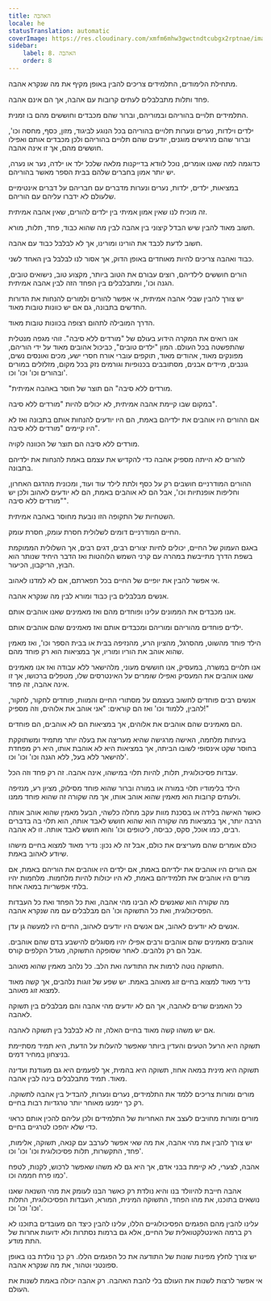 ```yaml
---
title: האהבה
locale: he
statusTranslation: automatic
coverImage: https://res.cloudinary.com/xmfm6mhw3gwctndtcubgx2rptnae/image/upload/v1740337243/small_cover_educacion_fundamental_a051170f1c.webp
sidebar:
    label: 8. האהבה
    order: 8
---
```

מתחילת הלימודים, התלמידים צריכים להבין באופן מקיף את מה שנקרא אהבה.

פחד ותלות מתבלבלים לעתים קרובות עם אהבה, אך הם אינם אהבה.

התלמידים תלויים בהוריהם ובמוריהם, וברור שהם מכבדים וחוששים מהם בו זמנית.

ילדים וילדות, נערים ונערות תלויים בהוריהם בכל הנוגע לביגוד, מזון, כסף, מחסה וכו', וברור שהם מרגישים מוגנים, יודעים שהם תלויים בהוריהם ולכן מכבדים אותם ואפילו חוששים מהם, אך זו אינה אהבה.

כדוגמה למה שאנו אומרים, נוכל לוודא בדייקנות מלאה שלכל ילד או ילדה, נער או נערה, יש יותר אמון בחברים שלהם בבית הספר מאשר בהוריהם.

במציאות, ילדים, ילדות, נערים ונערות מדברים עם חבריהם על דברים אינטימיים שלעולם לא ידברו עליהם עם הוריהם.

זה מוכיח לנו שאין אמון אמיתי בין ילדים להורים, שאין אהבה אמיתית.

חשוב מאוד להבין שיש הבדל קיצוני בין אהבה לבין מה שהוא כבוד, פחד, תלות, מורא.

חשוב לדעת לכבד את הורינו ומורינו, אך לא לבלבל כבוד עם אהבה.

כבוד ואהבה צריכים להיות מאוחדים באופן הדוק, אך אסור לנו לבלבל בין האחד לשני.

הורים חוששים לילדיהם, רוצים עבורם את הטוב ביותר, מקצוע טוב, נישואים טובים, הגנה וכו', ומתבלבלים בין הפחד הזה לבין אהבה אמיתית.

יש צורך להבין שבלי אהבה אמיתית, אי אפשר להורים ולמורים להנחות את הדורות החדשים בתבונה, גם אם יש כוונות טובות מאוד.

הדרך המובילה לתהום רצופה בכוונות טובות מאוד.

אנו רואים את המקרה הידוע בעולם של "מורדים ללא סיבה". זוהי מגפה מנטלית שהתפשטה בכל העולם. המון "ילדים טובים", כביכול אהובים מאוד על ידי הוריהם, מפונקים מאוד, אהודים מאוד, תוקפים עוברי אורח חסרי ישע, מכים ואונסים נשים, גונבים, מיידים אבנים, מסתובבים בכנופיות וגורמים נזק בכל מקום, מזלזלים במורים ובהורים וכו' וכו' וכו'.

"מורדים ללא סיבה" הם תוצר של חוסר באהבה אמיתית.

במקום שבו קיימת אהבה אמיתית, לא יכולים להיות "מורדים ללא סיבה".

אם ההורים היו אוהבים את ילדיהם באמת, הם היו יודעים להנחות אותם בתבונה ואז לא היו קיימים "מורדים ללא סיבה".

מורדים ללא סיבה הם תוצר של הכוונה לקויה.

להורים לא הייתה מספיק אהבה כדי להקדיש את עצמם באמת להנחות את ילדיהם בתבונה.

ההורים המודרניים חושבים רק על כסף ולתת לילד עוד ועוד, ומכונית מהדגם האחרון, וחליפות אופנתיות וכו', אבל הם לא אוהבים באמת, הם לא יודעים לאהוב ולכן יש "מורדים ללא סיבה".

השטחיות של התקופה הזו נובעת מחוסר באהבה אמיתית.

החיים המודרניים דומים לשלולית חסרת עומק, חסרת עומק.

באגם העמוק של החיים, יכולים לחיות יצורים רבים, דגים רבים, אך השלולית הממוקמת בשפת הדרך מתייבשת במהרה עם קרני השמש הלוהטות ואז הדבר היחיד שנותר הוא הבוץ, הריקבון, הכיעור.

אי אפשר להבין את יופיים של החיים בכל תפארתם, אם לא למדנו לאהוב.

אנשים מבלבלים בין כבוד ומורא לבין מה שנקרא אהבה.

אנו מכבדים את הממונים עלינו ופוחדים מהם ואז מאמינים שאנו אוהבים אותם.

ילדים פוחדים מהוריהם ומוריהם ומכבדים אותם ואז מאמינים שהם אוהבים אותם.

הילד פוחד מהשוט, מהסרגל, מהציון הרע, מהנזיפה בבית או בבית הספר וכו', ואז מאמין שהוא אוהב את הוריו ומוריו, אך במציאות הוא רק פוחד מהם.

אנו תלויים במשרה, במעסיק, אנו חוששים מעוני, מלהישאר ללא עבודה ואז אנו מאמינים שאנו אוהבים את המעסיק ואפילו שומרים על האינטרסים שלו, מטפלים ברכושו, אך זו אינה אהבה, זה פחד.

אנשים רבים פוחדים לחשוב בעצמם על מסתורי החיים והמוות, פוחדים לחקור, לחקור, להבין, ללמוד וכו' ואז הם קוראים: "אני אוהב את אלוהים, וזה מספיק!"

הם מאמינים שהם אוהבים את אלוהים, אך במציאות הם לא אוהבים, הם פוחדים.

בעיתות מלחמה, האישה מרגישה שהיא מעריצה את בעלה יותר מתמיד ומשתוקקת בחוסר שקט אינסופי לשובו הביתה, אך במציאות היא לא אוהבת אותו, היא רק מפחדת להישאר ללא בעל, ללא הגנה וכו' וכו' וכו'.

עבדות פסיכולוגית, תלות, להיות תלוי במישהו, אינה אהבה. זה רק פחד וזה הכל.

הילד בלימודיו תלוי במורה או במורה וברור שהוא פוחד מסילוק, מציון רע, מנזיפה ולעתים קרובות הוא מאמין שהוא אוהב אותו, אך מה שקורה זה שהוא פוחד ממנו.

כאשר האישה בלידה או בסכנת מוות עקב מחלה כלשהי, הבעל מאמין שהוא אוהב אותה הרבה יותר, אך במציאות מה שקורה הוא שהוא חושש לאבד אותה, הוא תלוי בה בדברים רבים, כמו אוכל, סקס, כביסה, ליטופים וכו' והוא חושש לאבד אותה. זו לא אהבה.

כולם אומרים שהם מעריצים את כולם, אבל זה לא נכון: נדיר מאוד למצוא בחיים מישהו שיודע לאהוב באמת.

אם הורים היו אוהבים את ילדיהם באמת, אם ילדים היו אוהבים את הוריהם באמת, אם מורים היו אוהבים את תלמידיהם באמת, לא היו יכולות להיות מלחמות. מלחמות יהיו בלתי אפשריות במאה אחוז.

מה שקורה הוא שאנשים לא הבינו מהי אהבה, ואת כל הפחד ואת כל העבדות הפסיכולוגית, ואת כל התשוקה וכו' הם מבלבלים עם מה שנקרא אהבה.

אנשים לא יודעים לאהוב, אם אנשים היו יודעים לאהוב, החיים היו למעשה גן עדן.

אוהבים מאמינים שהם אוהבים ורבים אפילו יהיו מסוגלים להישבע בדם שהם אוהבים. אבל הם רק נלהבים. לאחר שסופקה התשוקה, מגדל הקלפים קורס.

התשוקה נוטה לרמות את התודעה ואת הלב. כל נלהב מאמין שהוא מאוהב.

נדיר מאוד למצוא בחיים זוג מאוהב באמת. יש שפע של זוגות נלהבים, אך קשה מאוד למצוא זוג מאוהב.

כל האמנים שרים לאהבה, אך הם לא יודעים מהי אהבה והם מבלבלים בין תשוקה לאהבה.

אם יש משהו קשה מאוד בחיים האלה, זה לא לבלבל בין תשוקה לאהבה.

תשוקה היא הרעל הטעים והעדין ביותר שאפשר להעלות על הדעת, היא תמיד מסתיימת בניצחון במחיר דמים.

תשוקה היא מינית במאה אחוז, תשוקה היא בהמית, אך לפעמים היא גם מעודנת ועדינה מאוד. תמיד מתבלבלים בינה לבין אהבה.

מורים ומורות צריכים ללמד את התלמידים, נערים ונערות, להבדיל בין אהבה לתשוקה. רק כך יימנעו מאוחר יותר טרגדיות רבות בחיים.

מורים ומורות מחויבים לעצב את האחריות של התלמידים ולכן עליהם להכין אותם כראוי כדי שלא יהפכו לטרגיים בחיים.

יש צורך להבין את מהי אהבה, את מה שאי אפשר לערבב עם קנאה, תשוקה, אלימות, פחד, התקשרות, תלות פסיכולוגית וכו' וכו' וכו'.

אהבה, לצערי, לא קיימת בבני אדם, אך היא גם לא משהו שאפשר לרכוש, לקנות, לטפח כמו פרח חממה וכו'.

אהבה חייבת להיוולד בנו והיא נולדת רק כאשר הבנו לעומק את מהי השנאה שאנו נושאים בתוכנו, את מהו הפחד, התשוקה המינית, המורא, העבדות הפסיכולוגית, התלות וכו' וכו' וכו'.

עלינו להבין מהם הפגמים הפסיכולוגיים הללו, עלינו להבין כיצד הם מעובדים בתוכנו לא רק ברמה האינטלקטואלית של החיים, אלא גם ברמות נסתרות ולא ידועות אחרות של התת מודע.

יש צורך לחלץ מפינות שונות של התודעה את כל הפגמים הללו. רק כך נולדת בנו באופן ספונטני וטהור, את מה שנקרא אהבה.

אי אפשר לרצות לשנות את העולם בלי להבת האהבה. רק אהבה יכולה באמת לשנות את העולם.


